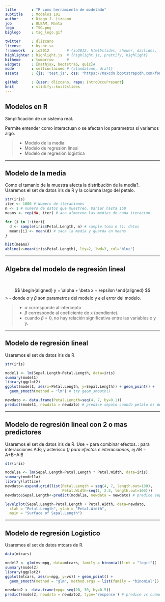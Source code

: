 ```yaml
---
title       : "R como herramienta de modelado"
subtitle    : Modelos 101
author      : Diego J. Lizcano
job         : ULEAM, Manta
logo        : TSG.png
biglogo     : tsg_logo.gif

twitter     : dlizcano
license     : by-nc-sa  
framework   : io2012        # {io2012, html5slides, shower, dzslides, ...}
highlighter : highlight.js  # {highlight.js, prettify, highlight}
hitheme     : tomorrow      # 
widgets     : [mathjax, bootstrap, quiz]# 
mode        : selfcontained # {standalone, draft}
assets      : {js: 'test.js', css: "https://maxcdn.bootstrapcdn.com/font-awesome/4.6.3/css/font-awesome.min.css"}

github      : {user: dlizcano, repo: IntroOccuPresent}
knit        : slidify::knit2slides
---
```



## Modelos en R

Simplificación de un sistema real.   

Permite entender como interactuan o se afectan los parametros si variamos algo.  

> - Modelo de la media
> - Modelo de regresión lineal
> - Modelo de regresión logistica

---

## Modelo de la media

Como el tamanio de la muestra afecta la distribución de la media?. Usaremos el set de datos iris de R y la columna largo del petalo. 

```r

str(iris)
iter <- 1000 # Numero de iteraciones
n <- 1 # numero de datos que muestreo. Variar hasta 150
means <- rep(NA, iter) # aca almaceno las medias de cada iteracion

for (i in 1:iter){
  d <- sample(iris$Petal.Length, n) # sample toma n (1) datos 
  means[i] <- mean(d) # saca la media y guarda en means 
}

hist(means)
abline(v=mean(iris$Petal.Length), lty=2, lwd=3, col="blue")

```

---

## Algebra del modelo de regresión lineal

<br />


$$
\begin{aligned}
y = \alpha + \beta x + \epsilon
\end{aligned}
$$
> - donde $\alpha$  y $\beta$ son parametros del modelo y $\epsilon$ el error del modelo.

> - $\alpha$ corresponde al intercepto 
> - $\beta$ corresponde al coeficiente de x (pendiente).
> - cuando $\beta$ = 0, no hay relación significativa entre las variables x y y.

---

## Modelo de regresión lineal

Usaremos el set de datos iris de R.

```r

str(iris)

model1 <- lm(Sepal.Length~Petal.Length, data=iris)
summary(model1)
library(ggplot2)
ggplot(model1, aes(x=Petal.Length, y=Sepal.Length)) + geom_point() + 
  geom_smooth(method = "lm") # try geom_smooth()

newdato <- data.frame(Petal.Length=seq(4, 7, by=0.1))
predict(model1, newdata = newdato) # predice sepalo cuando petalo es de 4 a 7

```

---

## Modelo de regresión lineal con 2 o mas predictores

Usaremos el set de datos iris de R. Use +	para combinar efectos. :	para interacciones A:B; y asterisco (*)	para efectos e interacciones, ej A*B = A+B+A:B


```r

str(iris)

model1a <- lm(Sepal.Length~Petal.Length * Petal.Width, data=iris)
summary(model1a)
library(lattice)
newdato<-expand.grid(list(Petal.Length = seq(4, 7, length.out=100), 
                          Petal.Width=seq(1, 2.5, length.out=100)))
newdato$Sepal.Length<-predict(model1a, newdata = newdato) # predice sepalo con petalo de 4 a 7 y 1 a 2.5

levelplot(Sepal.Length~Petal.Length + Petal.Width, data=newdato,
  xlab = "Petal.Length", ylab = "Petal.Width",
  main = "Surface of Sepal.Length")

```


---

## Modelo de regresión Logistico

Usaremos el set de datos mtcars de R.

```r

data(mtcars)

model2 <- glm(vs~mpg, data=mtcars, family = binomial(link = "logit"))
summary(model2)
library(ggplot2)
ggplot(mtcars, aes(x=mpg, y=vs)) + geom_point() + 
  geom_smooth(method = "glm", method.args = list(family = "binomial"))

newdato2 <- data.frame(mpg= seq(20, 30, by=0.5))
predict(model2, newdata = newdato2, type='response') # predice vs cuando mpg es de 20 a 30

```

